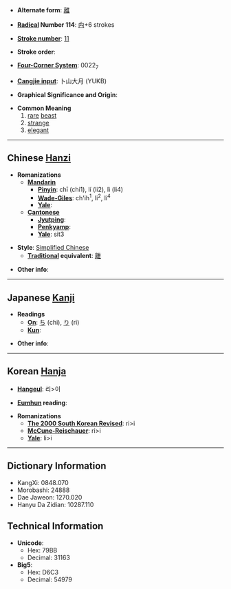 * '''Alternate form''': [[離]]

* '''[[Wiktionary:Chinese radical index| Radical]] Number 114''': [[Wiktionary:Chinese radical index 禸|禸]]+6 strokes

* '''[[Wiktionary:Chinese total strokes index|Stroke number]]''': [[Wiktionary:Chinese total strokes index 11|11]]

* '''Stroke order''': 

* '''[[Wiktionary:Chinese four corner index|Four-Corner System]]''': 0022<sub>7</sub>

* '''[[Wiktionary:Chinese Cangjie index|Cangjie input]]''': 卜山大月 (YUKB)

* '''Graphical Significance and Origin''': 

* '''Common Meaning'''
*#[[rare]] [[beast]]
*# [[strange]]
*# [[elegant]]

----

== Chinese [[Hanzi]] ==

* '''Romanizations'''
** '''[[Mandarin]]'''
*** '''[[Pinyin]]''': chī (chi1), lí (li2), lì (li4)
*** '''[[Wade-Giles]]''': ch'ih<sup>1</sup>, li<sup>2</sup>, li<sup>4</sup>
*** '''[[Yale]]''': 
** '''[[Cantonese]]'''
*** '''[[Jyutping]]''':
*** '''[[Penkyamp]]''': 
*** '''[[Yale]]''': sit3

* '''Style''': [[Simplified Chinese]] 
** '''[[Traditional Chinese|Traditional]] equivalent''': [[離]]

* '''Other info''': 

----

== Japanese [[Kanji]] ==

* '''Readings'''
** '''[[On]]''': [[ち]] (chi), [[り]] (ri)
** '''[[Kun]]''': 

* '''Other info''':  

----

== Korean [[Hanja]] ==

* '''[[Hangeul]]''': 리>이

* '''[[Eumhun]] reading''': 

* '''Romanizations'''
** '''[[The 2000 South Korean Revised Romanization|The 2000 South Korean Revised]]''': ri>i
** '''[[McCune-Reischauer]]''': ri>i
** '''[[Yale]]''': li>i

----

== Dictionary Information ==

* KangXi: 0848.070
* Morobashi: 24888
* Dae Jaweon: 1270.020
* Hanyu Da Zidian: 10287.110

== Technical Information ==

* '''Unicode''':
** Hex: 79BB
** Decimal: 31163
* '''Big5''':
** Hex: D6C3
** Decimal: 54979